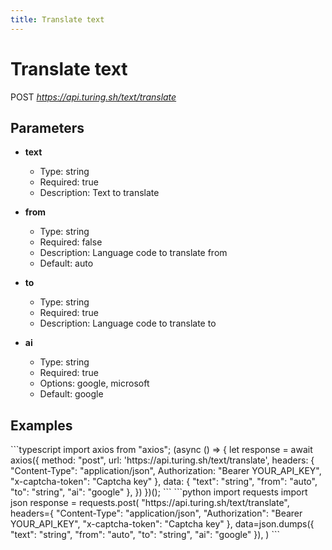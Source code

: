 ```yaml
---
title: Translate text
---
```


# Translate text
POST *https://api.turing.sh/text/translate*
## Parameters


- **text**
  - Type: string
  - Required: true
  - Description: Text to translate

- **from**
  - Type: string
  - Required: false
  - Description: Language code to translate from
  - Default: auto

- **to**
  - Type: string
  - Required: true
  - Description: Language code to translate to

- **ai**
  - Type: string
  - Required: true
  - Options: google, microsoft
  - Default: google

## Examples

<CodeGroup title="Translate text example">
  ```typescript
  import axios from "axios";
  (async () => {
    let response = await axios({
      method: "post",
      url: 'https://api.turing.sh/text/translate',
      headers: {
        "Content-Type": "application/json",
        Authorization: "Bearer YOUR_API_KEY",
        "x-captcha-token": "Captcha key"
      },
      data: {
  "text": "string",
  "from": "auto",
  "to": "string",
  "ai": "google"
},
    })
  })();
  ```
  ```python
  import requests
  import json
  response = requests.post(
    "https://api.turing.sh/text/translate",
    headers={
      "Content-Type": "application/json",
      "Authorization": "Bearer YOUR_API_KEY",
      "x-captcha-token": "Captcha key"
    },
    data=json.dumps({
  "text": "string",
  "from": "auto",
  "to": "string",
  "ai": "google"
}),
  )
  ```
</CodeGroup>